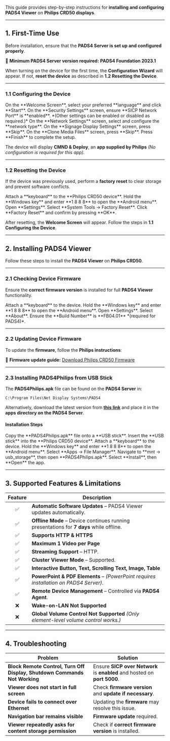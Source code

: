This guide provides step-by-step instructions for **installing and configuring PADS4 Viewer** on **Philips CRD50 displays**.

---

## **1. First-Time Use**  

Before installation, ensure that the **PADS4 Server is set up and configured properly**.  

📌 **Minimum PADS4 Server version required:** **PADS4 Foundation 2023.1**  

When turning on the device for the first time, the **Configuration Wizard** will appear. If not, **reset the device** as described in **1.2 Resetting the Device**.

---

### **1.1 Configuring the Device**  

<Steps>  
  <Step title="Step One">  
    On the **Welcome Screen**, select your preferred **language** and click **Start**.  
  </Step>  
  <Step title="Step Two">  
    On the **Security Settings** screen, ensure **SICP Network Port** is **enabled**. *(Other settings can be enabled or disabled as required.)*  
  </Step>  
  <Step title="Step Three">  
    On the **Network Settings** screen, select and configure the **network type**.  
  </Step>  
  <Step title="Step Four">  
    On the **Signage Display Settings** screen, press **Skip**.  
  </Step>  
  <Step title="Step Five">  
    On the **Clone Media Files** screen, press **Skip**.  
  </Step>  
  <Step title="Step Six">  
    Press **Finish** to complete the setup.  
  </Step>  
</Steps>  

The device will display **CMND & Deploy**, an **app supplied by Philips** *(No configuration is required for this app).*  

---

### **1.2 Resetting the Device**  

If the device was previously used, perform a **factory reset** to clear storage and prevent software conflicts.  

<Steps>  
  <Step title="Step One">  
    Attach a **keyboard** to the **Philips CRD50 device**.  
  </Step>  
  <Step title="Step Two">  
    Hold the **Windows key** and enter **1 8 8 8** to open the **Android menu**.  
  </Step>  
  <Step title="Step Three">  
    Open **Settings**.  
  </Step>  
  <Step title="Step Four">  
    Select **System Tools → Factory Reset**.  
  </Step>  
  <Step title="Step Five">  
    Click **Factory Reset** and confirm by pressing **OK**.  
  </Step>  
</Steps>  

After resetting, the **Welcome Screen** will appear. Follow the steps in **1.1 Configuring the Device**.  

---

## **2. Installing PADS4 Viewer**  

Follow these steps to install the **PADS4 Viewer** on **Philips CRD50**.

---

### **2.1 Checking Device Firmware**  

Ensure the **correct firmware version** is installed for full **PADS4 Viewer** functionality.  

<Steps>  
  <Step title="Step One">  
    Attach a **keyboard** to the device.  
  </Step>  
  <Step title="Step Two">  
    Hold the **Windows key** and enter **1 8 8 8** to open the **Android menu**.  
  </Step>  
  <Step title="Step Three">  
    Open **Settings**.  
  </Step>  
  <Step title="Step Four">  
    Select **About**.  
  </Step>  
  <Step title="Step Five">  
    Ensure the **Build Number** is **FB04.01** *(required for PADS4)*.  
  </Step>  
</Steps>  

---

### **2.2 Updating Device Firmware**  

To update the **firmware**, follow the **Philips instructions**:  

📌 **Firmware update guide:** [Download Philips CRD50 Firmware](#)  

---

### **2.3 Installing PADS4Philips from USB Stick**  

The **PADS4Philips.apk** file can be found on the **PADS4 Server** in:  

```
C:\Program Files\Net Display Systems\PADS4
```  

Alternatively, download the latest version from **[this link](http://go.pads4.com/?fwlink=1006)** and place it in the **apps directory on the PADS4 Server**.  

#### **Installation Steps**  

<Steps>  
  <Step title="Step One">  
    Copy the **PADS4Philips.apk** file onto a **USB stick**.  
  </Step>  
  <Step title="Step Two">  
    Insert the **USB stick** into the **Philips CRD50 device**.  
  </Step>  
  <Step title="Step Three">  
    Attach a **keyboard** to the device.  
  </Step>  
  <Step title="Step Four">  
    Hold the **Windows key** and enter **1 8 8 8** to open the **Android menu**.  
  </Step>  
  <Step title="Step Five">  
    Select **Apps → File Manager**.  
  </Step>  
  <Step title="Step Six">  
    Navigate to **mnt → usb_storage**, then open **PADS4Philips.apk**.  
  </Step>  
  <Step title="Step Seven">  
    Select **Install**, then **Open** the app.  
  </Step>  
</Steps>  

---

## **3. Supported Features & Limitations**  

| Feature | Description |  
|:------:|------------|  
| ✅ | **Automatic Software Updates** – PADS4 Viewer updates automatically. |  
| ✅ | **Offline Mode** – Device continues running presentations for **7 days** while offline. |  
| ✅ | **Supports HTTP & HTTPS** |  
| ✅ | **Maximum 1 Video per Page** |  
| ✅ | **Streaming Support** – HTTP. |  
| ✅ | **Cluster Viewer Mode** – Supported. |  
| ✅ | **Interactive Button, Text, Scrolling Text, Image, Table** |  
| ✅ | **PowerPoint & PDF Elements** – *(PowerPoint requires installation on PADS4 Server)*. |  
| ✅ | **Remote Device Management** – Controlled via **PADS4 Agent**. |  
| ❌ | **Wake-on-LAN Not Supported** |  
| ❌ | **Global Volume Control Not Supported** *(Only element-level volume control works.)* |  

---

## **4. Troubleshooting**  

| **Problem** | **Solution** |  
|------------|-------------|  
| **Block Remote Control, Turn Off Display, Shutdown Commands Not Working** | Ensure **SICP over Network** is **enabled** and hosted on **port 5000**. |  
| **Viewer does not start in full screen** | Check **firmware version** and **update if necessary**. |  
| **Device fails to connect over Ethernet** | Updating the **firmware** may resolve this issue. |  
| **Navigation bar remains visible** | **Firmware update** required. |  
| **Viewer repeatedly asks for content storage permission** | Check if **correct firmware version** is installed. |  
